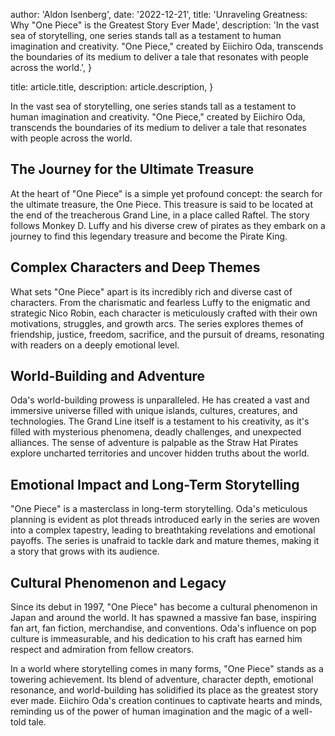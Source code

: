 
  author: 'Aldon Isenberg',
  date: '2022-12-21',
  title: 'Unraveling Greatness: Why "One Piece" is the Greatest Story Ever Made',
  description:
    'In the vast sea of storytelling, one series stands tall as a testament to human imagination and creativity. "One Piece," created by Eiichiro Oda, transcends the boundaries of its medium to deliver a tale that resonates with people across the world.',
}

  title: article.title,
  description: article.description,
}


In the vast sea of storytelling, one series stands tall as a testament to human imagination and creativity. "One Piece," created by Eiichiro Oda, transcends the boundaries of its medium to deliver a tale that resonates with people across the world.

## The Journey for the Ultimate Treasure

At the heart of "One Piece" is a simple yet profound concept: the search for the ultimate treasure, the One Piece. This treasure is said to be located at the end of the treacherous Grand Line, in a place called Raftel. The story follows Monkey D. Luffy and his diverse crew of pirates as they embark on a journey to find this legendary treasure and become the Pirate King.

## Complex Characters and Deep Themes

What sets "One Piece" apart is its incredibly rich and diverse cast of characters. From the charismatic and fearless Luffy to the enigmatic and strategic Nico Robin, each character is meticulously crafted with their own motivations, struggles, and growth arcs. The series explores themes of friendship, justice, freedom, sacrifice, and the pursuit of dreams, resonating with readers on a deeply emotional level.

## World-Building and Adventure

Oda's world-building prowess is unparalleled. He has created a vast and immersive universe filled with unique islands, cultures, creatures, and technologies. The Grand Line itself is a testament to his creativity, as it's filled with mysterious phenomena, deadly challenges, and unexpected alliances. The sense of adventure is palpable as the Straw Hat Pirates explore uncharted territories and uncover hidden truths about the world.

## Emotional Impact and Long-Term Storytelling

"One Piece" is a masterclass in long-term storytelling. Oda's meticulous planning is evident as plot threads introduced early in the series are woven into a complex tapestry, leading to breathtaking revelations and emotional payoffs. The series is unafraid to tackle dark and mature themes, making it a story that grows with its audience.

## Cultural Phenomenon and Legacy

Since its debut in 1997, "One Piece" has become a cultural phenomenon in Japan and around the world. It has spawned a massive fan base, inspiring fan art, fan fiction, merchandise, and conventions. Oda's influence on pop culture is immeasurable, and his dedication to his craft has earned him respect and admiration from fellow creators.

In a world where storytelling comes in many forms, "One Piece" stands as a towering achievement. Its blend of adventure, character depth, emotional resonance, and world-building has solidified its place as the greatest story ever made. Eiichiro Oda's creation continues to captivate hearts and minds, reminding us of the power of human imagination and the magic of a well-told tale.
